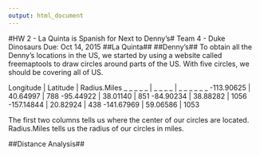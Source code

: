 ```yaml
---
output: html_document
---
```


#HW 2 - La Quinta is Spanish for Next to Denny's#
Team 4 - Duke Dinosaurs \newline
Due: Oct 14, 2015 \newline
##La Quinta##
##Denny's##
To obtain all the Denny's locations in the US, we started by using a website called freemaptools to draw circles around parts of the US. With five circles, we should be covering all of US.

   Longitude | Latitude | Radius.Miles
  _ _ _ _ _  | _ _ _ _  | _ _ _ _ _ _ 
  -113.90625 | 40.64997 |       788
   -95.44922 | 38.01140 |       851
   -84.90234 | 38.88282 |      1056
  -157.14844 | 20.82924 |       438
  -141.67969 | 59.06586 |      1053
  
The first two columns tells us where the center of our circles are located. Radius.Miles tells us the radius of our circles in miles. \newline

##Distance Analysis##